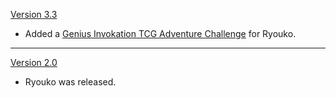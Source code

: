 {{Change History/Header}}
[[Version 3.3]]
* Added a [[Genius Invokation TCG/Stage/Ryouko/Supper Gossip|Genius Invokation TCG Adventure Challenge]] for Ryouko.
----
[[Version 2.0]]
* Ryouko was released.